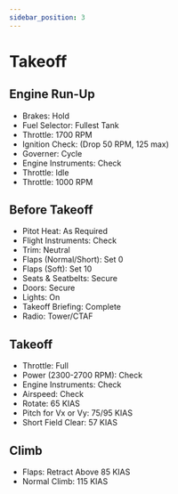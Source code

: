 ```yaml
---
sidebar_position: 3
---
```

# Takeoff

## Engine Run-Up

* Brakes: Hold
* Fuel Selector: Fullest Tank
* Throttle: 1700 RPM
* Ignition Check: (Drop 50 RPM, 125 max)
* Governer: Cycle
* Engine Instruments: Check
* Throttle: Idle
* Throttle: 1000 RPM

## Before Takeoff

* Pitot Heat: As Required
* Flight Instruments: Check
* Trim: Neutral
* Flaps (Normal/Short): Set 0
* Flaps (Soft): Set 10
* Seats & Seatbelts: Secure
* Doors: Secure
* Lights: On
* Takeoff Briefing: Complete
* Radio: Tower/CTAF

## Takeoff

* Throttle: Full
* Power (2300-2700 RPM): Check
* Engine Instruments: Check
* Airspeed: Check
* Rotate: 65 KIAS
* Pitch for Vx or Vy: 75/95 KIAS
* Short Field Clear: 57 KIAS

## Climb

* Flaps: Retract Above 85 KIAS
* Normal Climb: 115 KIAS
